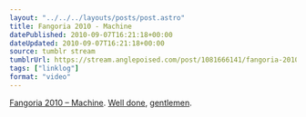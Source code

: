 ```yaml
---
layout: "../../../layouts/posts/post.astro"
title: Fangoria 2010 - Machine
datePublished: 2010-09-07T16:21:18+00:00
dateUpdated: 2010-09-07T16:21:18+00:00
source: tumblr stream
tumblrUrl: https://stream.anglepoised.com/post/1081666141/fangoria-2010-machine-well-done-gentlemen
tags: ["linklog"]
format: "video"
---
```



<YouTube id="https://www.youtube.com/watch?v=GnuCLybYO_w" />

[Fangoria 2010 &#8211; Machine][1]. [Well done][2], [gentlemen][3].

[1]: https://www.youtube.com/watch?v=GnuCLybYO_w
[2]: http://www.boingboing.net/2010/09/07/steampunk-horror-sho.html
[3]: http://www.deathtotheflippers.com/
